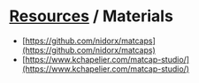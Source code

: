# [Resources](/docs/resources) / Materials

-   [https://github.com/nidorx/matcaps](https://github.com/nidorx/matcaps)
-   [https://www.kchapelier.com/matcap-studio/](https://www.kchapelier.com/matcap-studio/)
